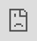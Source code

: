 ```yaml
---
title: "Building Open Scientific Communities "
subtitle: "🏫<br>lessons learnt so far</br>"
author: "Anna Krystalli - University of Sheffield RSE"
date: "2016/12/12"
output:
  xaringan::moon_reader:
    lib_dir: libs
    yolo: true
    nature:
      beforeInit: "https://platform.twitter.com/widgets.js"
      highlightStyle: github
      highlightLines: true
      countIncrementalSlides: false
      
    #css: slides.css
---
```

<style type = "text/css">
h1 {color: #0eba6f;
    font-size: 26px;}
</style>


```r
options(htmltools.dir.version = FALSE)
library(emo)
```



# SSI - software sustainability institute, UK 


### cultivating better, more sustainable, research software to enable world-class research


--

#### response to request for support to attend this meeting:

> we’d like this to happen, ...like the outputs to be open, ...like to be able to translate anything developed to the UK

<br>

![](https://www.software.ac.uk/themes/ssi/ssi_logo_with_name-small2.png)

---
class: center


# University of Sheffield RSE - June 2017
![](assets/rse_team.jpg)

---

# me [@annakrystalli](https://twitter.com/annakrystalli)

* ## \#rstats & data science

--

* ## open reproducible science
--

* ## community & capacity building

--

drives many of the examples used

---
class: inverse
background-image: url("assets/remit.png")

# **our brief:**

.footnote[slide credit: [Mike Croucher](https://github.com/mikecroucher/RSE_2017_keynote_presentation)]

---
class: inverse
background-image: url("assets/resources.png")

# **our resources:**

.footnote[slide credit: [Mike Croucher](https://github.com/mikecroucher/RSE_2017_keynote_presentation)]
---
class: center, middle


<iframe src="https://giphy.com/embed/g79am6uuZJKSc" style="position:fixed; top:0px; left:0px; bottom:0px; right:0px; width:100%; height:100%; border:none; margin:0; padding:0; overflow:hidden; z-index:999999;" class="giphy-embed" allowFullScreen></iframe><p><a href="https://giphy.com/gifs/fire-computer-nerd-g79am6uuZJKSc"></a></p>

---
class: inverse, center, middle
### It's clear

--

## WE NEED HELP!
---
class: inverse, center, top

background-image: url("https://4.bp.blogspot.com/-YTTmtOiby8w/WaIdVyEONuI/AAAAAAAAYqs/UPj8tpx4c7Qh8a4zlu0Vh-D15pAH-bTswCLcBGAs/s1600/community.gif")


# Community! 
#### to the rescue

---
layout: true

# Communites of Practice



---
background-image: url(https://lh5.googleusercontent.com/zZp_zQgJeszbMcHkypNMCboMCvKpNVJgBZfKzrSbevXVxKm5kWhdN2XXQmZnHYHXYjiDB-GXuv-R7wBvwSQCg-xGNmylxU7mi5yjfFHVFsesXEuVCXuAP2bPIvbZMmKfB9AFezo)

.footnote[image credit: [CoP blogspot](http://communitiesofpractice601.blogspot.co.uk/)]

---
> ### **bringing outsiders in through practice and participation**

--

## the ingredients

- #### Domain
- #### Community
- #### Practice

---
## the magic

 * #### social capital
 
--
 
 * #### network of collaborative relationships.
 
--
 
 * #### shared, codified repertoir of best practice.
    * supplement by channels of tacit knowledge flow.

---
## open science communities

--

### **digital communities of practice :**

* leverage the internet and modern digital tools to codify, document and develop, share and communicate community knowledge.

* leverage networks for knowledge and culture propagation

* actively invite and encourage participation

---
## global: as member
 
 * [Mozilla Science Lab](https://science.mozilla.org/)
 
 * [rOpenSci](https://ropensci.org/)
 
 * [Software Carpentry](https://software-carpentry.org/)
 
---
## local: as organiser

- [Sheffierd R User group](https://www.meetup.com/SheffieldR-Sheffield-R-Users-Group/)

- [shef datavis]() <- in development

---
layout: true

# developing communites of practice

---
class: center, middle

---
layout: true

# Know your community

---
class: inverse, center, middle

---
## clarify domain

> ### Key to adding value
--

* who are?

--
* what do they want?

---
## shef datavis survey
![](assets/position.png)

---
## shef datavis survey
![](assets/department.png)

---
## shef datavis survey
![](assets/interest_tools.png)




---
layout: true
# Knowledge, skill & interest are distributed

---
class: inverse, center, middle

---
## shef datavis survey results:

![](assets/viz_use.png)


---
## shef datavis survey results:

![](assets/experience.png)


---
layout: true
# knowledge codification, documentation and accesibility is key

---
class: inverse, center, middle
---

### For knowledge to spread through the network, people need **access to information**




- open materials on github (eg Carpentries, Open Leaders curriculum)
- [flash mobbing stack overflow](http://www.decisionsciencenews.com/2009/09/03/r-flashmob-2-tuesday-8-september-2009/)
- [Rstudio](https://community.rstudio.com/) & [rOpenSci](https://discuss.ropensci.org/) discussion boards
- rOpensi peer review on github
- wikis
- [blogs](http://awesome-blogdown.com/)

---


### the self-documenting nature of these tools:
* #### community documention (formal and of dicussions) has become easier:

--

* #### communication and documentation are converging.
---
## foundations still required

---

### [OxShef dataviz](https://oxshef.github.io/oxshef_charts/)

![](assets/oxshef.png)


.footnote[full credits for work so far to [Martin Hadley]()]

---
layout: true
# facilitate evolution

---
class: inverse, center, middle
---

## reusable templating

--
* open generalisable and translatable approaches preferable

--

* easier to build on
--

* easier to customise
---
layout: true
# Community == Communication
---
class: inverse, center, middle
---
class: inverse
background-image: url("assets/switchboard.jpeg")

--

## Communication channels

<br>

### For knowledge to spread and relationships to flourish, people need to talk

---

### imperative for the spread of **tacit knowledge**

> the valuable context-based experiences that cannot easily be captured, codified and stored

---

### direct communication: 
#### well moderated slack / gitter channels e.g. 
- \#R4DS
- rOpensci
- repo level gitter channels
    >  moderator can encourage more useful content to blogs, discussion boards, repo issues etc.

--

### currated communication: 
#### disucssion boards e.g. 
- Rstudio
- rOpenSci


---

### dialog between inside and outside communities important

- #### blogs & newsletters `r emo::ji("newspaper")`

- #### **Community Calls** `r emo::ji("sparkles")`


---

### FORCE17 [Meet them where they are!](https://docs.google.com/document/d/1BeQfe4Q3jnH8P87fKjC94Sx6zSnHLrbdtAV0j8wR3sQ/edit#)
#### Force2017 meets Berliner researchers: exchange perspectives on open research

![](assets/force17.png)

---
layout: true
# encourage story telling
---
class: inverse, center, middle
---
class: inverse
background-image: url(http://buffalo7.co.uk/wp-content/uploads/2016/11/storytelling-for-presentations2.jpg)

### people love learning through stories

--

...we always have

---

## Code in the academy

### RSE blog series: software spotlight on TUoS postgrads
---
layout: true
# participation most effective when it's voluntary

---
class: inverse, center, middle

---
## people want to participate 

![](assets/interest.png)

---
## Make it easy to participate

- #### Leverage technology and automation
    e.g. Mozilla run a tight ship with the MozOpenLeaders
    
--
- ### Allow for a tiered levels of engagement according to:
    * skill
    * interests
    * commitment
    
---
layout: true
# fostering participation

---
class: inverse, center, middle
---
## members are:

> ...experiencing/continuously creating their shared identity through engaging in and contributing to the practices of their communities.

--

- ### people want to feel comfortable and included.

- ### people like to be acknowledged and validated.

---
## code of conduct

---
background-image: url(https://raw.githubusercontent.com/acabunoc/open-source-strangeloop-2016/gh-pages/img/mentorship_14.jpg)

## mentorship programs

.footnote[image credit: [Abigail Cabunoc Mayes](https://github.com/acabunoc/open-source-strangeloop-2016/blob/gh-pages/img/mentorship_14.jpg)]

---

## support

### friendly, active community catalysers make a huge impact! e.g.  

* **Maëlle Salmon** ([@ma_salmon](https://twitter.com/ma_salmon)) as an **rOpensci** editor
    
* **Stefanie Butland** ([@StefanieButland](https://twitter.com/StefanieButland)) at **rOpensci** slack channel.

- **Jesse Maegan** [@kierisi](https://twitter.com/kierisi) for [#R4DS](https://medium.com/@kierisi/r4ds-january-challenge-69324561ef2b)

---
layout: true
# Communities of practice are social
---
class: inverse, center, middle
---


- #### people want to get together

- #### people love learning through challenges

- #### people like to have fun!


---

### good rhythm and variety of social practice.

- #### regular meetups / coding clubs

- #### one off events.
    * speaking events
    * workshops
    * coding / hack events


---

#### [organise a hack: NBN R Users Group hack:](http://sheffieldr.github.io/nbn-hack/)

<blockquote class="twitter-tweet" data-lang="en"><p lang="en" dir="ltr"><a href="https://twitter.com/Sheffield_R_?ref_src=twsrc%5Etfw">@Sheffield_R_</a> <a href="https://twitter.com/NBNTrust?ref_src=twsrc%5Etfw">@NBNTrust</a> <a href="https://twitter.com/hashtag/BiodiversityHack?src=hash&amp;ref_src=twsrc%5Etfw">#BiodiversityHack</a> is go! First stage: data dive &amp; brainstorm! <a href="https://twitter.com/hashtag/rstats?src=hash&amp;ref_src=twsrc%5Etfw">#rstats</a> <a href="https://twitter.com/hashtag/openscience?src=hash&amp;ref_src=twsrc%5Etfw">#openscience</a> <a href="https://t.co/0N9Re8roM5">pic.twitter.com/0N9Re8roM5</a></p>&mdash; annakrystalli (@annakrystalli) <a href="https://twitter.com/annakrystalli/status/704723751007604737?ref_src=twsrc%5Etfw">March 1, 2016</a></blockquote>
<script async src="https://platform.twitter.com/widgets.js" charset="utf-8"></script>

---

#### organise a hack [Reprohack 2017 @ OpenCon London](http://rse.shef.ac.uk/blog/opencon_london/):

<blockquote class="twitter-tweet" data-lang="en"><p lang="en" dir="ltr">Woah! Successful double reproduction at <a href="https://twitter.com/hashtag/OpenCon?src=hash&amp;ref_src=twsrc%5Etfw">#OpenCon</a> - <a href="https://twitter.com/Scrumblebee?ref_src=twsrc%5Etfw">@Scrumblebee</a> <a href="https://twitter.com/annakrystalli?ref_src=twsrc%5Etfw">@annakrystalli</a> <a href="https://twitter.com/mariosge90?ref_src=twsrc%5Etfw">@mariosge90</a> congrats!! <a href="https://twitter.com/hashtag/openbiscuits?src=hash&amp;ref_src=twsrc%5Etfw">#openbiscuits</a> <a href="https://t.co/9Wp4AsFevz">pic.twitter.com/9Wp4AsFevz</a></p>&mdash; Jon Tennant (@Protohedgehog) <a href="https://twitter.com/Protohedgehog/status/932969845242695685?ref_src=twsrc%5Etfw">November 21, 2017</a></blockquote>
<script async src="https://platform.twitter.com/widgets.js" charset="utf-8"></script>




---

#### jump on to a wider event [Mozilla Global Sprint 2017 @ TUoS](http://rse.shef.ac.uk/blog/mozsprint-2017-at-the-university-of-sheffield/):

<blockquote class="twitter-tweet" data-lang="en"><p lang="en" dir="ltr">The results from <a href="https://twitter.com/hashtag/mozsprint?src=hash&amp;ref_src=twsrc%5Etfw">#mozsprint</a>, our 48-hour hackathon: 108 projects in 20 countries. (Plus, homemade Mozilla cakes.) <a href="https://t.co/YADAq7Nprn">https://t.co/YADAq7Nprn</a> <a href="https://t.co/1G6JB7OlwP">pic.twitter.com/1G6JB7OlwP</a></p>&mdash; Mozilla (@mozilla) <a href="https://twitter.com/mozilla/status/873178386222501888?ref_src=twsrc%5Etfw">June 9, 2017</a></blockquote>
<script async src="https://platform.twitter.com/widgets.js" charset="utf-8"></script>


---

#### jump on to a wider event [R Users Group Hacktoberfest series](http://rse.shef.ac.uk/blog/sheffieldR-hacktoberfest/):

<blockquote class="twitter-tweet" data-lang="en"><p lang="en" dir="ltr">.<a href="https://twitter.com/soayipm?ref_src=twsrc%5Etfw">@soayipm</a> &amp; I have been busy! <br><br>💀👻 <a href="https://twitter.com/hashtag/rstats?src=hash&amp;ref_src=twsrc%5Etfw">#rstats</a> <a href="https://twitter.com/github?ref_src=twsrc%5Etfw">@github</a> 🎃 ready for our <a href="https://twitter.com/Sheffield_R_?ref_src=twsrc%5Etfw">@Sheffield_R_</a> <a href="https://twitter.com/hashtag/Hacktoberfest?src=hash&amp;ref_src=twsrc%5Etfw">#Hacktoberfest</a> <a href="https://twitter.com/hashtag/Halloween?src=hash&amp;ref_src=twsrc%5Etfw">#Halloween</a>  special! <a href="https://t.co/eyr1LHEj4m">pic.twitter.com/eyr1LHEj4m</a></p>&mdash; annakrystalli (@annakrystalli) <a href="https://twitter.com/annakrystalli/status/925137330683416576?ref_src=twsrc%5Etfw">October 30, 2017</a></blockquote>
<script async src="https://platform.twitter.com/widgets.js" charset="utf-8"></script>


---
layout: true
# **Bridging communities**
---
background-image: url(http://jonlieffmd.com/wp-content/uploads/2014/11/bigstock-Network-36275953.jpg)
.footnote[Image credit: [http://jonlieffmd.com/](http://jonlieffmd.com/blog/neuron-networks-in-healthy-and-diseased-brains)]

--

## networks of networks

- #### channel members to other communities according to need and interest

--

  * links communities
  
  * reduces duplication of effort
  
  * encourages people to be their own node in the wider network


---
layout: true
# Digital skills for digital citizens
---
class: inverse, center, middle
---

## digital skills important for participation:

--

- #### git / github / markdown / literate programming

---

### training still important

--
* #### the Carpentries: 
  an invaluable foundational resource & model

--

* **Institutionally:** develop more custom training

--

* Join forces, stop re-inventing the wheel.

---



## training in getting help

- give people a rod to fish with

```r
library(reprex)
```


---

## soft skills:    

### Leadership & Mentoring skills

--

> key to being an effective node

---
layout: true

# Communities of practice as default mode
---
class: inverse, center, middle
---

## Research labs as CoPs

- focus on creating environment to practice at the lab level.

--

- low hanging fruit: work on tools to facilitate this.

---

## our own community of practice

- ## launch community call?

- ## codify practice and centralising eources.


---
![](https://cdn-images-1.medium.com/max/2000/1*d-Amyi03y73-S_cEc9pQXA.jpeg)

.footnote[image credit: [Nitya Wakhlu](http://journalismthatmatters.org/experienceengagement/wp-content/uploads/sites/507/2015/10/Chart2.jpg)]
